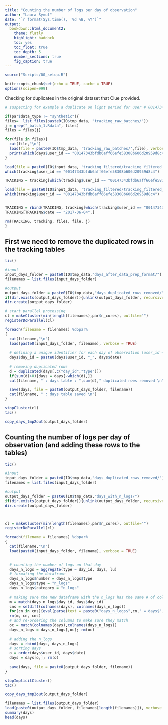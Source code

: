 ```yaml
---
title: "Counting the number of logs per day of observation"
author: "Laura Symul"
date: "`r format(Sys.time(), '%d %B, %Y')`"
output: 
  bookdown::html_document2: 
    theme: flatly
    highlight: haddock
    toc: yes
    toc_float: true
    toc_depth: 5
    number_sections: true
    fig_caption: true
---
```




```r
source("Scripts/00_setup.R")
```


```r
knitr::opts_chunk$set(echo = TRUE, cache = TRUE)
options(scipen=999)
```



Checking for duplicates in the original dataset that Clue provided.

```r

# suspecting for example a duplicate on light period for user # 00147343bfdb6aff66efe58308b606d20959d8c4 on the 2017-06-04

if(par$data_type != "synthetic"){
files=  list.files(paste0(IO$tmp_data, "tracking_raw_batches/"))
j = grep("_batch_1.Rdata", files)
files = files[j]

for(file in files){
  cat(file,"\n")
  load(file = paste0(IO$tmp_data, 'tracking_raw_batches/',file), verbose = TRUE)
  print(which(days$user_id == "00147343bfdb6aff66efe58308b606d20959d8c4"))
}

load(file = paste0(IO$input_data, 'tracking_filtered/tracking_filtered_split_cq.Rdata'))
which(tracking$user_id == "00147343bfdb6aff66efe58308b606d20959d8c4")

TRACKING = tracking[which(tracking$user_id == "00147343bfdb6aff66efe58308b606d20959d8c4"),]

load(file = paste0(IO$input_data, 'tracking_filtered/tracking_filtered_split_cr.Rdata'))
which(tracking$user_id == "00147343bfdb6aff66efe58308b606d20959d8c4")


TRACKING = rbind(TRACKING, tracking[which(tracking$user_id == "00147343bfdb6aff66efe58308b606d20959d8c4"),])
TRACKING[TRACKING$date == "2017-06-04",]

rm(TRACKING, tracking, files, file, j)
}

```


## First we need to remove the duplicated rows in the tracking tables


```r

tic()

#input
input_days_folder = paste0(IO$tmp_data,"days_after_data_prep_format/")
filenames = list.files(input_days_folder)

#output
output_days_folder = paste0(IO$tmp_data,"days_duplicated_rows_removed/")
if(dir.exists(output_days_folder)){unlink(output_days_folder, recursive = TRUE)}
dir.create(output_days_folder)

# start parallel processing
cl = makeCluster(min(length(filenames),par$n_cores), outfile="")
registerDoParallel(cl)

foreach(filename = filenames) %dopar% 
{
  cat(filename,"\n")
  load(paste0(input_days_folder, filename), verbose = TRUE)
  
  # defining a unique identifier for each day of observation (user_id + date)
  days$day_id = paste0(days$user_id, "_", days$date)
  
  # removing duplicated rows
  d = duplicated(days[,c("day_id","type")])
  if(sum(d)>0){days = days[-which(d),]}
  cat(filename, " : days table : ",sum(d)," duplicated rows removed \n")

  save(days, file = paste0(output_days_folder, filename))
  cat(filename, " : days table saved \n")
}

stopCluster(cl)
tac()

```



```r
copy_days_tmp2out(output_days_folder)
```



## Counting the number of logs per day of observation (and adding these rows to the tables)


```r
tic()

#input
input_days_folder = paste0(IO$tmp_data,"days_duplicated_rows_removed/")
filenames = list.files(input_days_folder)

#output
output_days_folder = paste0(IO$tmp_data,"days_with_n_logs/")
if(dir.exists(output_days_folder)){unlink(output_days_folder, recursive = TRUE)}
dir.create(output_days_folder)



cl = makeCluster(min(length(filenames),par$n_cores), outfile="")
registerDoParallel(cl)

foreach(filename = filenames) %dopar%
{
  cat(filename,"\n")
  load(paste0(input_days_folder, filename), verbose = TRUE)
  

  # counting the number of logs on that day
  days_n_logs = aggregate(type ~ day_id, days, lu)
  # formating the dataframe
  days_n_logs$number = days_n_logs$type
  days_n_logs$type = "n_logs"
  days_n_logs$category = "n_logs"
  
  # making sure the new dataframe with the n_logs has the same # of columns and fill the missing ones with the same value as in the original table
  m = match(days_n_logs$day_id, days$day_id)
  cns = setdiff(colnames(days), colnames(days_n_logs))
  for(cn in cns){eval(parse(text = paste0("days_n_logs$",cn," = days$",cn,"[m]")))}
  rm(m, cn, cns)
  # and re-ordering the columns to make sure they match
  oc = match(colnames(days),colnames(days_n_logs))
  days_n_logs = days_n_logs[,oc]; rm(oc)
  
  # adding the n_logs
  days = rbind(days, days_n_logs)
  # sorting days
  o = order(days$user_id, days$date)
  days = days[o,]; rm(o)
  
  save(days, file = paste0(output_days_folder, filename))
}

stopImplicitCluster()
tac()
```

```r
copy_days_tmp2out(output_days_folder)
```



```r
filenames = list.files(output_days_folder)
load(paste0(output_days_folder, filenames[length(filenames)]), verbose = TRUE)
summary(days)
head(days)
```

